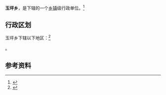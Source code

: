 {{中国乡级行政区|14/11/24/202/000}}

'''玉坪乡'''，是{{PRC admin/fullname|14/11/24/202/000|3}}下辖的一个[[乡镇|乡镇]]级行政单位。<ref>{{PRC admin/ref sgc|{{PRC admin/parent|14/11/24/202/000}}}}</ref>

== 行政区划 ==

玉坪乡下辖以下地区：<ref>{{PRC admin/ref sgc|14/11/24/202/000}}</ref>

{{PRC admin/children|14/11/24/202/000}}。

== 参考资料 ==

{{reflist}}

{{行政区划小作品}}
{{PRC admin/navcat|14/11/24/202/000}}